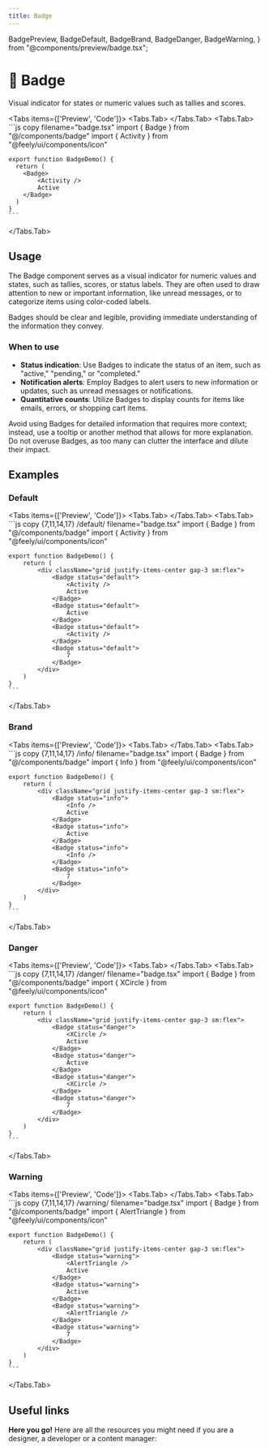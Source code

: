 ```yaml
---
title: Badge
---
```


  BadgePreview,
  BadgeDefault,
  BadgeBrand,
  BadgeDanger,
  BadgeWarning,
} from "@components/preview/badge.tsx";

# 💠 Badge

Visual indicator for states or numeric values such as tallies and scores.

<Tabs items={['Preview', 'Code']}>
  <Tabs.Tab>
    <BadgePreview />
  </Tabs.Tab>
  <Tabs.Tab>
    ```js copy filename="badge.tsx"
    import { Badge } from "@/components/badge"
    import { Activity } from "@feely/ui/components/icon"

    export function BadgeDemo() {
      return (
        <Badge>
            <Activity />
            Active
        </Badge>
      )
    }
    ```

  </Tabs.Tab>
</Tabs>

## Usage

The Badge component serves as a visual indicator for numeric values and states, such as tallies, scores, or status labels. They are often used to draw attention to new or important information, like unread messages, or to categorize items using color-coded labels.

Badges should be clear and legible, providing immediate understanding of the information they convey.

### When to use

- **Status indication**: Use Badges to indicate the status of an item, such as "active," "pending," or "completed."
- **Notification alerts**: Employ Badges to alert users to new information or updates, such as unread messages or notifications.
- **Quantitative counts**: Utilize Badges to display counts for items like emails, errors, or shopping cart items.

Avoid using Badges for detailed information that requires more context; instead, use a tooltip or another method that allows for more explanation. Do not overuse Badges, as too many can clutter the interface and dilute their impact.

## Examples

### Default

<Tabs items={['Preview', 'Code']}>
  <Tabs.Tab>
    <BadgeDefault />
  </Tabs.Tab>
  <Tabs.Tab>
    ```js copy {7,11,14,17} /default/ filename="badge.tsx"
    import { Badge } from "@/components/badge"
    import { Activity } from "@feely/ui/components/icon"

    export function BadgeDemo() {
        return (
            <div className="grid justify-items-center gap-3 sm:flex">
                <Badge status="default">
                    <Activity />
                    Active
                </Badge>
                <Badge status="default">
                    Active
                </Badge>
                <Badge status="default">
                    <Activity />
                </Badge>
                <Badge status="default">
                    7
                </Badge>
            </div>
        )
    }
    ```

  </Tabs.Tab>
</Tabs>

### Brand

<Tabs items={['Preview', 'Code']}>
  <Tabs.Tab>
    <BadgeBrand />
  </Tabs.Tab>
  <Tabs.Tab>
    ```js copy {7,11,14,17} /info/ filename="badge.tsx"
    import { Badge } from "@/components/badge"
    import { Info } from "@feely/ui/components/icon"

    export function BadgeDemo() {
        return (
            <div className="grid justify-items-center gap-3 sm:flex">
                <Badge status="info">
                    <Info />
                    Active
                </Badge>
                <Badge status="info">
                    Active
                </Badge>
                <Badge status="info">
                    <Info />
                </Badge>
                <Badge status="info">
                    7
                </Badge>
            </div>
        )
    }
    ```

  </Tabs.Tab>
</Tabs>

### Danger

<Tabs items={['Preview', 'Code']}>
  <Tabs.Tab>
    <BadgeDanger />
  </Tabs.Tab>
  <Tabs.Tab>
    ```js copy {7,11,14,17} /danger/ filename="badge.tsx"
    import { Badge } from "@/components/badge"
    import { XCircle } from "@feely/ui/components/icon"

    export function BadgeDemo() {
        return (
            <div className="grid justify-items-center gap-3 sm:flex">
                <Badge status="danger">
                    <XCircle />
                    Active
                </Badge>
                <Badge status="danger">
                    Active
                </Badge>
                <Badge status="danger">
                    <XCircle />
                </Badge>
                <Badge status="danger">
                    7
                </Badge>
            </div>
        )
    }
    ```

  </Tabs.Tab>
</Tabs>

### Warning

<Tabs items={['Preview', 'Code']}>
  <Tabs.Tab>
    <BadgeWarning />
  </Tabs.Tab>
  <Tabs.Tab>
    ```js copy {7,11,14,17} /warning/ filename="badge.tsx"
    import { Badge } from "@/components/badge"
    import { AlertTriangle } from "@feely/ui/components/icon"

    export function BadgeDemo() {
        return (
            <div className="grid justify-items-center gap-3 sm:flex">
                <Badge status="warning">
                    <AlertTriangle />
                    Active
                </Badge>
                <Badge status="warning">
                    Active
                </Badge>
                <Badge status="warning">
                    <AlertTriangle />
                </Badge>
                <Badge status="warning">
                    7
                </Badge>
            </div>
        )
    }
    ```

  </Tabs.Tab>
</Tabs>

## Useful links

**Here you go!** Here are all the resources you might need if you are a designer, a developer or a content manager:

<Cards className="mt-8">
  <Card
    title="🤖 Storybook"
    href="https://www.stories.fusillo.design/?path=/docs/components-badge--documentation"
  />
  <Card
    title="🪄 Figma"
    href="https://www.figma.com/file/acdO58jx9zgGfkKu6htrx2/%F0%9F%94%B5-Fusillo-Design-System?type=design&node-id=233%3A749&mode=design&t=lGPUywRZbGwWv1PD-1"
  />
</Cards>
